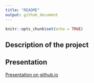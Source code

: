 ---
title: "README"
output: github_document
---

```{r setup, include=FALSE}
knitr::opts_chunk$set(echo = TRUE)
```

## Description of the project


## Presentation

[Presentation on github.io](http://alnever.github.io/OSPopularity/#/)

